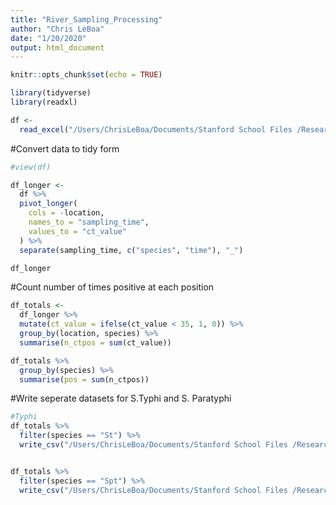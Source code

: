 ```yaml
---
title: "River_Sampling_Processing"
author: "Chris LeBoa"
date: "1/20/2020"
output: html_document
---
```


```r
knitr::opts_chunk$set(echo = TRUE)
```


```r
library(tidyverse)
library(readxl)
```

```r
df <- 
  read_excel("/Users/ChrisLeBoa/Documents/Stanford School Files /Research/Andrews Lab/Dtata_RiverSampling/Nepal_RiverSampling_Compilation_Nov_Jan.xlsx")
```


#Convert data to tidy form

```r
#view(df)

df_longer <- 
  df %>% 
  pivot_longer(
    cols = -location,
    names_to = "sampling_time",
    values_to = "ct_value"
  ) %>% 
  separate(sampling_time, c("species", "time"), "_")

df_longer
```
#Count number of times positive at each position

```r
df_totals <- 
  df_longer %>% 
  mutate(ct_value = ifelse(ct_value < 35, 1, 0)) %>%
  group_by(location, species) %>% 
  summarise(n_ctpos = sum(ct_value))

df_totals %>% 
  group_by(species) %>% 
  summarise(pos = sum(n_ctpos))
```

#Write seperate datasets for S.Typhi and S. Paratyphi 
```r
#Typhi
df_totals %>% 
  filter(species == "St") %>% 
  write_csv("/Users/ChrisLeBoa/Documents/Stanford School Files /Research/Andrews Lab/Dtata_RiverSampling/STyphi_Totals_Nepal_RiverSampling_Nov_Jan.csv")


df_totals %>% 
  filter(species == "Spt") %>% 
  write_csv("/Users/ChrisLeBoa/Documents/Stanford School Files /Research/Andrews Lab/Dtata_RiverSampling/SParatyphi_Totals_Nepal_RiverSampling_Nov_Jan.csv")



```

